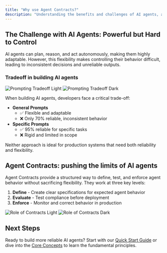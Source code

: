 ```yaml
---
title: "Why use Agent Contracts?"
description: "Understanding the benefits and challenges of AI agents, and how Agent Contracts solve them"
---
```


## The Challenge with AI Agents: Powerful but Hard to Control

AI agents can plan, reason, and act autonomously, making them highly adaptable. However, this flexibility makes controlling their behavior difficult, leading to inconsistent decisions and unreliable outputs.

### Tradeoff in building AI agents

<img
  className="block dark:hidden"
  src="/images/tradeoff.png"
  alt="Prompting Tradeoff Light"
/>
<img
  className="hidden dark:block"
  src="/images/tradeoff.png"
  alt="Prompting Tradeoff Dark"
/>

When building AI agents, developers face a critical trade-off:

- **General Prompts**
  - ✅ Flexible and adaptable
  - ❌ Only 70% reliable, inconsistent behavior
- **Specific Prompts**
  - ✅ 95% reliable for specific tasks
  - ❌ Rigid and limited in scope

Neither approach is ideal for production systems that need both reliability and flexibility.

## Agent Contracts: pushing the limits of AI agents

Agent Contracts provide a structured way to define, test, and enforce agent behavior without sacrificing flexibility. They work at three key levels:

1. **Define** - Create clear specifications for expected agent behavior
2. **Evaluate** - Test compliance before deployment
3. **Enforce** - Monitor and correct behavior in production

<img
  className="block dark:hidden"
  src="/images/role-of-contracts.png"
  alt="Role of Contracts Light"
/>
<img
  className="hidden dark:block"
  src="/images/role-of-contracts.png"
  alt="Role of Contracts Dark"
/>

## Next Steps

Ready to build more reliable AI agents? Start with our [Quick Start Guide](/quickstart) or dive into the [Core Concepts](/core-concepts) to learn the fundamental principles.